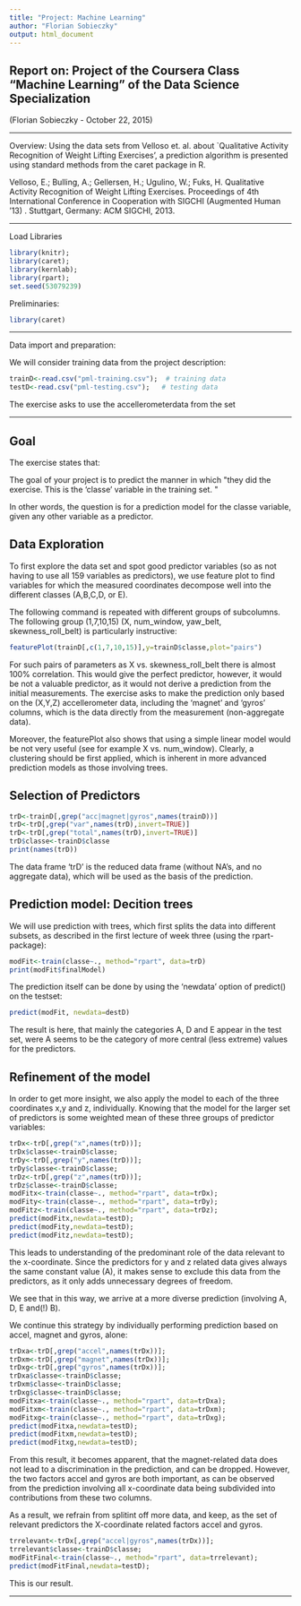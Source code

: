 ```yaml
---
title: "Project: Machine Learning"
author: "Florian Sobieczky"
output: html_document
---
```



Report on: Project of the Coursera Class "Machine Learning" of the Data Science Specialization
----------------------------------------------------------------------------------------------

(Florian Sobieczky - October 22, 2015)

--------------------------------------

Overview: Using the data sets from Velloso et. al. about
`Qualitative Activity Recognition of Weight Lifting Exercises',
a prediction algorithm is presented using standard methods from
the caret package in R.


Velloso, E.; Bulling, A.; Gellersen, H.; Ugulino, W.; Fuks,
H. Qualitative Activity Recognition of Weight Lifting
Exercises. Proceedings of 4th International Conference in Cooperation
with SIGCHI (Augmented Human '13) . Stuttgart, Germany: ACM SIGCHI,
2013.

---------------------------------------------------------------

Load Libraries

```r
library(knitr);
library(caret);
library(kernlab);
library(rpart);
set.seed(53079239)
```

Preliminaries:


```r
library(caret)
```

-------------------------------------------------------------------------

Data import and preparation:

We will consider training data from the project description:

```r
trainD<-read.csv("pml-training.csv");  # training data
testD<-read.csv("pml-testing.csv");   # testing data
```

The exercise asks to use the accellerometerdata from the set


-------------------------------------------------------------------------


Goal
----

The exercise states that:

The goal of your project is to predict the manner in which \"they did
the exercise.  This is the 'classe' variable in the training set. \"

In other words, the question is for a prediction model for the classe
variable, given any other variable as a predictor.

Data Exploration
----------------

To first explore the data set and spot good predictor variables (so as
not having to use all 159 variables as predictors), we use feature
plot to find variables for which the measured coordinates decompose
well into the different classes (A,B,C,D, or E).

The following command is repeated with different groups of subcolumns.
The following group (1,7,10,15) (X, num_window, yaw_belt,
skewness_roll_belt) is particularly instructive:

```r
featurePlot(trainD[,c(1,7,10,15)],y=trainD$classe,plot="pairs")
```

For such pairs of parameters as X vs. skewness_roll_belt there is
almost 100% correlation. This would give the perfect predictor,
however, it would be not a valuable predictor, as it would not derive
a prediction from the initial measurements. The exercise asks to make
the prediction only based on the (X,Y,Z) accellerometer data,
including the 'magnet' and 'gyros' columns, which is the data directly
from the measurement (non-aggregate data).

Moreover, the featurePlot also shows that using a simple linear 
model would be not very useful (see for example X vs. num_window).
Clearly, a clustering should be first applied, which is inherent in
more advanced prediction models as those involving trees.

Selection of Predictors
-----------------------


```r
trD<-trainD[,grep("acc|magnet|gyros",names(trainD))]
trD<-trD[,grep("var",names(trD),invert=TRUE)]
trD<-trD[,grep("total",names(trD),invert=TRUE)]
trD$classe<-trainD$classe
print(names(trD))
```

The data frame 'trD' is the reduced data frame (without NA's, and no
aggregate data), which will be used as the basis of the prediction.

Prediction model: Decition trees
--------------------------------

We will use prediction with trees, which first splits the data into
different subsets, as described in the first lecture of week three
(using the rpart-package):

```r
modFit<-train(classe~., method="rpart", data=trD)
print(modFit$finalModel)
```

The prediction itself can be done by using the 'newdata' option of predict()
on the testset:

```r
predict(modFit, newdata=destD)
```

The result is here, that mainly the categories A, D and E appear in
the test set, were A seems to be the category of more central (less
extreme) values for the predictors.


Refinement of the model
-----------------------

In order to get more insight, we also apply the model to each of the
three coordinates x,y and z, individually. Knowing that the model for
the larger set of predictors is some weighted mean of these three groups
of predictor variables:

```r
trDx<-trD[,grep("x",names(trD))];
trDx$classe<-trainD$classe;
trDy<-trD[,grep("y",names(trD))];
trDy$classe<-trainD$classe;
trDz<-trD[,grep("z",names(trD))];
trDz$classe<-trainD$classe;
modFitx<-train(classe~., method="rpart", data=trDx);
modFity<-train(classe~., method="rpart", data=trDy);
modFitz<-train(classe~., method="rpart", data=trDz);
predict(modFitx,newdata=testD);
predict(modFity,newdata=testD);
predict(modFitz,newdata=testD);
```

This leads to understanding of the predominant role of the
data relevant to the x-coordinate. Since the predictors for y and
z related data gives always the same constant value (A), it makes
sense to exclude this data from the predictors, as it only adds
unnecessary degrees of freedom.

We see that in this way, we arrive at a more diverse prediction
(involving A, D, E and(!) B).

We continue this strategy by individually performing prediction based on
accel, magnet and gyros, alone:

```r
trDxa<-trD[,grep("accel",names(trDx))];
trDxm<-trD[,grep("magnet",names(trDx))];
trDxg<-trD[,grep("gyros",names(trDx))];
trDxa$classe<-trainD$classe;
trDxm$classe<-trainD$classe;
trDxg$classe<-trainD$classe;
modFitxa<-train(classe~., method="rpart", data=trDxa);
modFitxm<-train(classe~., method="rpart", data=trDxm);
modFitxg<-train(classe~., method="rpart", data=trDxg);
predict(modFitxa,newdata=testD);
predict(modFitxm,newdata=testD);
predict(modFitxg,newdata=testD);
```

From this result, it becomes apparent, that the magnet-related
data does not lead to a discrimination in the prediction, and
can be dropped. However, the two factors accel and gyros are 
both important, as can be observed from the prediction involving
all x-coordinate data being subdivided into contributions from
these two columns. 

As a result, we refrain from splitint off more data, and keep, as
the set of relevant predictors the X-coordinate related factors
accel and gyros.

```r
trrelevant<-trDx[,grep("accel|gyros",names(trDx))];
trrelevant$classe<-trainD$classe;
modFitFinal<-train(classe~., method="rpart", data=trrelevant);
predict(modFitFinal,newdata=testD);
```

This is our result.

---------------------------------------------------------------------